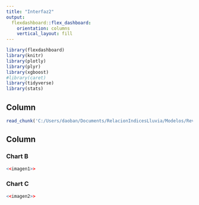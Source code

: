 ---
title: "Interfaz2"
output: 
  flexdashboard::flex_dashboard:
    orientation: columns
    vertical_layout: fill
---

```{r setup, include=FALSE}
library(flexdashboard)
library(knitr)
library(plotly)
library(plyr)
library(xgboost)
#library(caret)
library(tidyverse)
library(stats)
```

Column {data-width=650}
-----------------------------------------------------------------------


```{r echo=FALSE}
read_chunk('C:/Users/daoban/Documents/RelacionIndicesLluvia/Modelos/Reventazon/Resultados.R')
```

Column {data-width=350}
-----------------------------------------------------------------------

### Chart B

```{r}
<<imagen1>>
```

### Chart C

```{r}
<<imagen2>>
```

